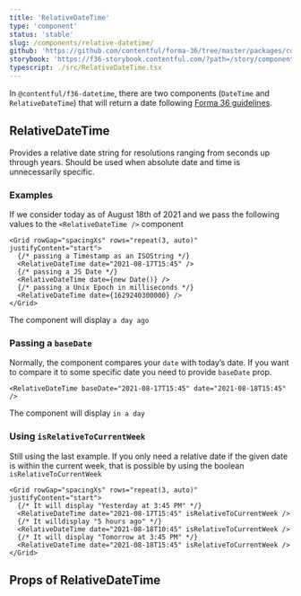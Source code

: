 ```yaml
---
title: 'RelativeDateTime'
type: 'component'
status: 'stable'
slug: /components/relative-datetime/
github: 'https://github.com/contentful/forma-36/tree/master/packages/components/datetime'
storybook: 'https://f36-storybook.contentful.com/?path=/story/components-datetime-relativedatetime--basic'
typescript: ./src/RelativeDateTime.tsx
---
```



In `@contentful/f36-datetime`, there are two components (`DateTime` and `RelativeDateTime`) that will return a date following [Forma 36 guidelines](https://f36.contentful.com/guidelines/date-and-time/).

## RelativeDateTime

Provides a relative date string for resolutions ranging from seconds up through years. Should be used when absolute date and time is unnecessarily specific.

### Examples

If we consider today as of August 18th of 2021 and we pass the following values to the `<RelativeDateTime />` component

```tsx
<Grid rowGap="spacingXs" rows="repeat(3, auto)" justifyContent="start">
  {/* passing a Timestamp as an ISOString */}
  <RelativeDateTime date="2021-08-17T15:45" />
  {/* passing a JS Date */}
  <RelativeDateTime date={new Date()} />
  {/* passing a Unix Epoch in milliseconds */}
  <RelativeDateTime date={1629240300000} />
</Grid>
```

The component will display `a day ago`

### Passing a `baseDate`

Normally, the component compares your `date` with today’s date. If you want to compare it to some specific date you need to provide `baseDate` prop.

```tsx
<RelativeDateTime baseDate="2021-08-17T15:45" date="2021-08-18T15:45" />
```

The component will display `in a day`

### Using `isRelativeToCurrentWeek`

Still using the last example. If you only need a relative date if the given date is within the current week,
that is possible by using the boolean `isRelativeToCurrentWeek`

```tsx
<Grid rowGap="spacingXs" rows="repeat(3, auto)" justifyContent="start">
  {/* It will display "Yesterday at 3:45 PM" */}
  <RelativeDateTime date="2021-08-17T15:45" isRelativeToCurrentWeek />
  {/* It willdisplay "5 hours ago" */}
  <RelativeDateTime date="2021-08-18T10:45" isRelativeToCurrentWeek />
  {/* It will display "Tomorrow at 3:45 PM" */}
  <RelativeDateTime date="2021-08-18T15:45" isRelativeToCurrentWeek />
</Grid>
```

## Props of RelativeDateTime

<Props of="RelativeDateTime" />
